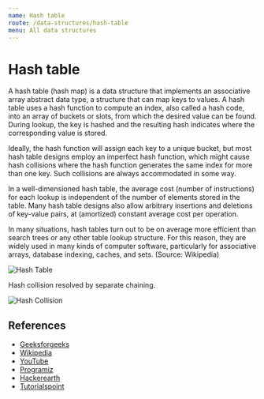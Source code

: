 ```yaml
---
name: Hash table
route: /data-structures/hash-table
menu: All data structures
---
```


# Hash table

A hash table (hash map) is a data structure that implements an associative array
abstract data type, a structure that can map keys to values. A hash table uses a
hash function to compute an index, also called a hash code, into an array of
buckets or slots, from which the desired value can be found. During lookup, the
key is hashed and the resulting hash indicates where the corresponding value is
stored.

Ideally, the hash function will assign each key to a unique bucket, but most
hash table designs employ an imperfect hash function, which might cause hash
collisions where the hash function generates the same index for more than one
key. Such collisions are always accommodated in some way.

In a well-dimensioned hash table, the average cost (number of instructions) for
each lookup is independent of the number of elements stored in the table. Many
hash table designs also allow arbitrary insertions and deletions of key-value
pairs, at (amortized) constant average cost per operation.

In many situations, hash tables turn out to be on average more efficient than
search trees or any other table lookup structure. For this reason, they are
widely used in many kinds of computer software, particularly for associative
arrays, database indexing, caches, and sets. (Source: Wikipedia)

![Hash Table](https://upload.wikimedia.org/wikipedia/commons/7/7d/Hash_table_3_1_1_0_1_0_0_SP.svg)

Hash collision resolved by separate chaining.

![Hash Collision](https://upload.wikimedia.org/wikipedia/commons/d/d0/Hash_table_5_0_1_1_1_1_1_LL.svg)

## References

- [Geeksforgeeks](https://www.geeksforgeeks.org/hashing-data-structure/)
- [Wikipedia](https://en.wikipedia.org/wiki/Hash_table)
- [YouTube](https://www.youtube.com/watch?v=shs0KM3wKv8)
- [Programiz](https://www.programiz.com/dsa/hash-table)
- [Hackerearth](https://www.hackerearth.com/practice/data-structures/hash-tables/basics-of-hash-tables/tutorial/)
- [Tutorialspoint](https://www.tutorialspoint.com/data_structures_algorithms/hash_data_structure.htm)

